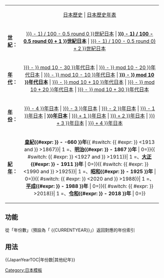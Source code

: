 {| class="infobox" id="toc" width="100%" style="font-size: smaller; "
|
| align="center"| [[日本歷史]] | [[日本歷史年表]]
|-
| '''[[世紀]]：'''
| align="center" | [[{{#expr: ({{{1|{{CURRENTYEAR}}}}} - 1) / 100 - 0.5 round 0 }}世紀日本]] | '''[[{{#expr: (({{{1|{{CURRENTYEAR}}}}} - 1) / 100 - 0.5 round 0) + 1 }}世紀日本]]''' | [[{{#expr: (({{{1|{{CURRENTYEAR}}}}} - 1) / 100 - 0.5 round 0) + 2 }}世紀日本]]
|-
| '''[[年代]]：'''
| align="center" | [[{{#expr: {{{1|{{CURRENTYEAR}}}}} - {{{1|{{CURRENTYEAR}}}}} mod 10 - 30 }}年代日本]] | [[{{#expr: {{{1|{{CURRENTYEAR}}}}} - {{{1|{{CURRENTYEAR}}}}} mod 10 - 20 }}年代日本]] | [[{{#expr: {{{1|{{CURRENTYEAR}}}}} - {{{1|{{CURRENTYEAR}}}}} mod 10 - 10 }}年代日本]] | '''[[{{#expr: {{{1|{{CURRENTYEAR}}}}} - {{{1|{{CURRENTYEAR}}}}} mod 10 }}年代日本]]''' | [[{{#expr: {{{1|{{CURRENTYEAR}}}}} - {{{1|{{CURRENTYEAR}}}}} mod 10 + 10 }}年代日本]] | [[{{#expr: {{{1|{{CURRENTYEAR}}}}} - {{{1|{{CURRENTYEAR}}}}} mod 10 + 20 }}年代日本]] | [[{{#expr: {{{1|{{CURRENTYEAR}}}}} - {{{1|{{CURRENTYEAR}}}}} mod 10 + 30 }}年代日本]]
|-
| '''[[年|年份]]：'''
| align="center" | [[{{#expr: {{{1|{{CURRENTYEAR}}}}} - 4 }}年日本]] | [[{{#expr: {{{1|{{CURRENTYEAR}}}}} - 3 }}年日本]] | [[{{#expr: {{{1|{{CURRENTYEAR}}}}} - 2 }}年日本]] | [[{{#expr: {{{1|{{CURRENTYEAR}}}}} - 1 }}年日本]] | '''[[{{{1|{{CURRENTYEAR}}}}}年日本]]''' | [[{{#expr: {{{1|{{CURRENTYEAR}}}}} + 1 }}年日本]] | [[{{#expr: {{{1|{{CURRENTYEAR}}}}} + 2 }}年日本]] | [[{{#expr: {{{1|{{CURRENTYEAR}}}}} + 3 }}年日本]] | [[{{#expr: {{{1|{{CURRENTYEAR}}}}} + 4 }}年日本]]
|- 
|'''[[紀年]]：'''
| align="center" |'''[[皇紀]]{{#expr: {{{1|{{CURRENTYEAR}}}}} - -660 }}年'''{{ #switch: {{ #expr: {{{1|{{CURRENTYEAR}}}}} <1913 and {{{1|{{CURRENTYEAR}}}}} >1867}}| 1 =、'''[[明治]]{{#expr: {{{1|{{CURRENTYEAR}}}}} - 1867 }}年''' | 0=}}{{ #switch: {{ #expr: {{{1|{{CURRENTYEAR}}}}} <1927 and {{{1|{{CURRENTYEAR}}}}} >1911}}| 1 =、'''[[大正]]{{#expr: {{{1|{{CURRENTYEAR}}}}} - 1911 }}年''' | 0=}}{{ #switch: {{ #expr: {{{1|{{CURRENTYEAR}}}}} <1990 and {{{1|{{CURRENTYEAR}}}}} >1925}}| 1 =、'''[[昭和]]{{#expr: {{{1|{{CURRENTYEAR}}}}} - 1925 }}年''' | 0=}}{{ #switch: {{ #expr: {{{1|{{CURRENTYEAR}}}}} <2020 and {{{1|{{CURRENTYEAR}}}}} >1988}}| 1 =、'''[[平成]]{{#expr: {{{1|{{CURRENTYEAR}}}}} - 1988 }}年''' | 0=}}{{ #switch: {{ #expr: {{{1|{{CURRENTYEAR}}}}} >2018}}| 1 =、'''[[令和]]{{#expr: {{{1|{{CURRENTYEAR}}}}} - 2018 }}年''' | 0=}}
|}<noinclude>

== 功能 ==

從「年份數」（預設為「 <nowiki>{{CURRENTYEAR}}</nowiki>」）返回對應的年份索引

== 用法 ==

<nowiki>{{JapanYearTOC|年份数|其他纪年}} </nowiki>

{{esoteric}}

[[Category:日历模板|{{PAGENAME}}]]
[[Category:日本模板]]

</noinclude>